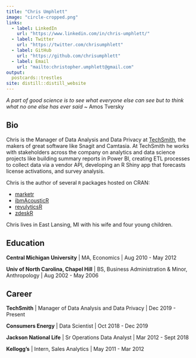 ```yaml
---
title: "Chris Umphlett"
image: "circle-cropped.png"
links:
  - label: LinkedIn
    url: "https://www.linkedin.com/in/chris-umphlett/"
  - label: Twitter
    url: "https://twitter.com/chrisumphlett"
  - label: GitHub
    url: "https://github.com/chrisumphlett"
  - label: Email
    url: "mailto:christopher.umphlett@gmail.com"
output:
  postcards::trestles
site: distill::distill_website
---
```



*A part of good science is to see what everyone else can see but to think what no one else has ever said* ~ Amos Tversky

## Bio

Chris is the Manager of Data Analysis and Data Privacy at [TechSmith](https://www.techsmith.com), the makers of great software like Snagit and Camtasia. At TechSmith he works with stakeholders across the company on analytics and data science projects like building summary reports in Power BI, creating ETL processes to collect data via a vendor API, developing an R Shiny app that forecasts license activations, and survey analysis.

Chris is the author of several `R` packages hosted on CRAN:

* [marketr](https://cran.r-project.org/web/packages/marketr/index.html)
* [ibmAcousticR](https://cran.r-project.org/web/packages/ibmAcousticR/index.html)
* [revulyticsR](https://cran.r-project.org/web/packages/revulyticsR/index.html)
* [zdeskR](https://cran.r-project.org/web/packages/zdeskR/index.html)

Chris lives in East Lansing, MI with his wife and four young children. 


## Education

**Central Michigan University** | MA, Economics | Aug 2010 - May 2012

**Univ of North Carolina, Chapel Hill** | BS, Business Administration & Minor, Anthropology | Aug 2002 - May 2006

## Career

**TechSmith** | Manager of Data Analysis and Data Privacy | Dec 2019 - Present

**Consumers Energy** | Data Scientist | Oct 2018 - Dec 2019

**Jackson National Life** | Sr Operations Data Analyst | Mar 2012 - Sept 2018

**Kellogg's** | Intern, Sales Analytics | May 2011 - Mar 2012